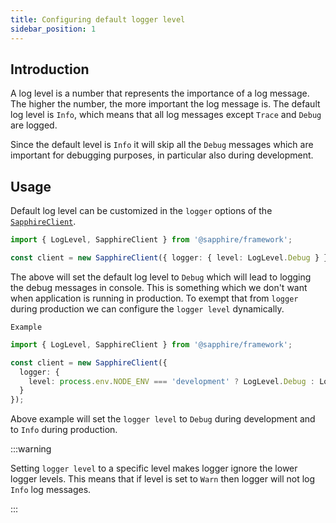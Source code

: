```yaml
---
title: Configuring default logger level
sidebar_position: 1
---
```


## Introduction

A log level is a number that represents the importance of a log message. The higher the number, the more important the
log message is. The default log level is `Info`, which means that all log messages except `Trace` and `Debug` are
logged.

Since the default level is `Info` it will skip all the `Debug` messages which are important for debugging purposes, in
particular also during development.

## Usage

Default log level can be customized in the `logger` options of the [`SapphireClient`][sapphire].

```typescript ts2esm2cjs|{3}|{3}
import { LogLevel, SapphireClient } from '@sapphire/framework';

const client = new SapphireClient({ logger: { level: LogLevel.Debug } });
```

The above will set the default log level to `Debug` which will lead to logging the debug messages in console. This is
something which we don't want when application is running in production. To exempt that from `logger` during production
we can configure the `logger level` dynamically.

`Example`

```typescript ts2esm2cjs|{3}|{3}
import { LogLevel, SapphireClient } from '@sapphire/framework';

const client = new SapphireClient({
  logger: {
    level: process.env.NODE_ENV === 'development' ? LogLevel.Debug : LogLevel.Info
  }
});
```

Above example will set the `logger level` to `Debug` during development and to `Info` during production.

:::warning

Setting `logger level` to a specific level makes logger ignore the lower logger levels. This means that if level is set
to `Warn` then logger will not log `Info` log messages.

:::

[sapphire]: ../../../Documentation/api-framework/classes/SapphireClient
